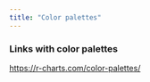 ```yaml
---
title: "Color palettes"
---
```


### Links with color palettes

<https://r-charts.com/color-palettes/>
